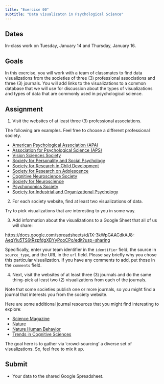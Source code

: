 ```yaml
---
title: "Exercise 00"
subtitle: "Data visualizaton in Psychological Science"
---
```


## Dates {-}

In-class work on Tuesday, January 14 and Thursday, January 16.

## Goals {-}

In this exercise, you will work with a team of classmates to find data visualizations from the societies of three (3) professional associations and three (3) journals.
You will add links to the visualizations to a common database that we will use for discussion about the types of visualizations and types of data that are commonly used in psychological science.

## Assignment {-}

1. Visit the websites of at least three (3) professional associations.

The following are examples. Feel free to choose a different professional society.

- [American Psychological Association (APA)](https://www.apa.org)
- [Association for Psychological Science (APS)](https://www.psychologicalscience.org)
- [Vision Sciences Society](https://www.visionsciences.org)
- [Society for Personality and Social Psychology](https://spsp.org)
- [Society for Research in Child Development](https://www.srcd.org)
- [Society for Research on Adolescence](https://www.s-r-a.org)
- [Cognitive Neuroscience Society](https://www.cogneurosociety.org)
- [Society for Neuroscience](https://sfn.org)
- [Psychonomics Society](https://www.psychonomic.org)
- [Society for Industrial and Organizational Psychology](https://siop.org)

2. For each society website, find at least two visualizations of data.

Try to pick visualizations that are interesting to you in some way.

3. Add information about the visualizations to a Google Sheet that all of us will share:

<https://docs.google.com/spreadsheets/d/1X-3kWpGAACdkAJ8-AeqYiu5TS6tRzpfdgXBYyPooCPo/edit?usp=sharing>

Specifically, enter your team identifier in the `identifier` field, the source in `source_type`, and the URL in the `url` field. Please say briefly why you chose this particular visualization. If you have any comments to add, put those in the `comments` field.

4. Next, visit the websites of at least three (3) journals and do the same thing--pick at least two (2) visualizations from each of the journals.

Note that some societies publish one or more journals, so you might find a journal that interests you from the society website.

Here are some additional journal resources that you might find interesting to explore:

- [Science Magazine](https://www.science.org)
- [Nature](https://www.nature.com)
- [Nature Human Behavior](https://www.nature.com/nathumbehav)
- [Trends in Cognitive Sciences](https://www.cell.com/trends/cognitive-sciences/home)

::: {.callout-important}

The goal here is to gather via 'crowd-sourcing' a diverse set of visualizations.
So, feel free to mix it up.

:::

## Submit {-}

- Your data to the shared Google Spreadsheet.


